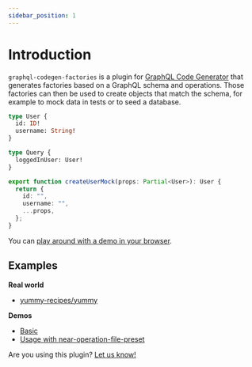 ```yaml
---
sidebar_position: 1
---
```


# Introduction

`graphql-codegen-factories` is a plugin for [GraphQL Code Generator](https://www.graphql-code-generator.com/) that generates factories based on a GraphQL schema and operations.
Those factories can then be used to create objects that match the schema, for example to mock data in tests or to seed a database.

<div className="codeBlocks">

```graphql title="schema.graphql"
type User {
  id: ID!
  username: String!
}

type Query {
  loggedInUser: User!
}
```

```typescript title="factories.ts"
export function createUserMock(props: Partial<User>): User {
  return {
    id: "",
    username: "",
    ...props,
  };
}
```

</div>

You can [play around with a demo in your browser](https://stackblitz.com/github/zhouzi/graphql-codegen-factories/tree/main/examples/basic).

## Examples

**Real world**

- [yummy-recipes/yummy](https://github.com/yummy-recipes/yummy)

**Demos**

- [Basic](https://stackblitz.com/github/zhouzi/graphql-codegen-factories/tree/main/examples/basic)
- [Usage with near-operation-file-preset](https://stackblitz.com/github/zhouzi/graphql-codegen-factories/tree/main/examples/usage-with-near-operation-file-preset)

Are you using this plugin? [Let us know!](https://github.com/zhouzi/graphql-codegen-factories/issues/new?title=Add%20my%20project%20to%20the%20examples)
